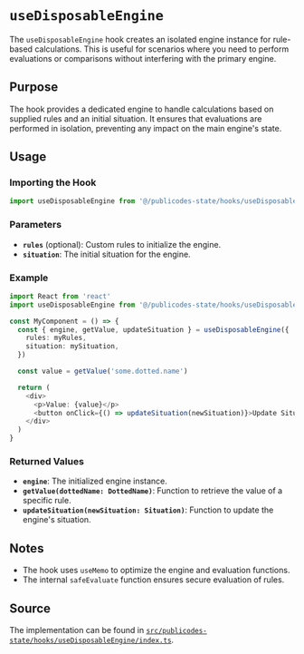 # `useDisposableEngine`

The `useDisposableEngine` hook creates an isolated engine instance for rule-based calculations. This is useful for scenarios where you need to perform evaluations or comparisons without interfering with the primary engine.

## Purpose

The hook provides a dedicated engine to handle calculations based on supplied rules and an initial situation. It ensures that evaluations are performed in isolation, preventing any impact on the main engine's state.

## Usage

### Importing the Hook

```typescript
import useDisposableEngine from '@/publicodes-state/hooks/useDisposableEngine'
```

### Parameters

- **`rules`** (optional): Custom rules to initialize the engine.
- **`situation`**: The initial situation for the engine.

### Example

```typescript
import React from 'react'
import useDisposableEngine from '@/publicodes-state/hooks/useDisposableEngine'

const MyComponent = () => {
  const { engine, getValue, updateSituation } = useDisposableEngine({
    rules: myRules,
    situation: mySituation,
  })

  const value = getValue('some.dotted.name')

  return (
    <div>
      <p>Value: {value}</p>
      <button onClick={() => updateSituation(newSituation)}>Update Situation</button>
    </div>
  )
}
```

### Returned Values

- **`engine`**: The initialized engine instance.
- **`getValue(dottedName: DottedName)`**: Function to retrieve the value of a specific rule.
- **`updateSituation(newSituation: Situation)`**: Function to update the engine's situation.

## Notes

- The hook uses `useMemo` to optimize the engine and evaluation functions.
- The internal `safeEvaluate` function ensures secure evaluation of rules.

## Source

The implementation can be found in [`src/publicodes-state/hooks/useDisposableEngine/index.ts`](src/publicodes-state/hooks/useDisposableEngine/index.ts).